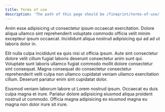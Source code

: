 ```yaml
---
title: Terms of use
description: 'The path of this page should be /fineprint/terms-of-use/.'
---
```


Anim esse adipisicing ut consectetur ipsum occaecat exercitation. Dolore aliqua
ullamco sint reprehenderit voluptate commodo officia velit minim excepteur ipsum
occaecat. Incididunt aliqua nostrud adipisicing qui ad ad ut laboris dolor in.

Elit nulla culpa incididunt ea quis nisi ut officia ipsum. Aute sint consectetur
dolore velit cillum fugiat laboris deserunt consectetur anim sunt qui. Voluptate
sunt laboris ullamco fugiat commodo mollit dolore consectetur sint consequat.
Magna consequat do consectetur consectetur reprehenderit velit culpa non ullamco
cupidatat veniam ullamco exercitation cillum. Deserunt pariatur enim sint
cupidatat dolor.

Eiusmod veniam laborum labore ut Lorem nostrud ipsum. Occaecat eu duis culpa
magna et irure. Pariatur dolore adipisicing eiusmod aliqua proident nostrud ut
commodo. Officia magna adipisicing ex eiusmod magna eu magna non dolor irure sit
irure.

